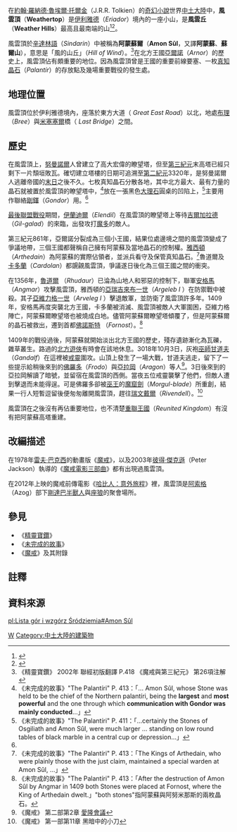 {{NoteTA
|G1=魔戒
}}
{{Infobox fictional location
| name       = 風雲頂
| colour     = #89CFF0
| image      = Weathertop.jpg
| imagesize  =
| caption    = [[藝術家|藝術家]]對風雲頂的描繪。
| source     = [[魔戒|魔戒]]
| creator    = [[J·R·R·托爾金|J·R·R·托爾金]]
| genre      = [[奇幻文學|奇幻文學]]
| type       = 山丘、暸望塔
| locations  = 
| people     = 
| first      = 《[[魔戒現身|魔戒現身]]》
}}
在[[約翰·羅納德·魯埃爾·托爾金|約翰·羅納德·魯埃爾·托爾金]]（J.R.R. Tolkien）的[[奇幻小說|奇幻小說]]世界[[中土大陸|中土大陸]]中，'''風雲頂'''（'''Weathertop'''）是[[伊利雅德|伊利雅德]]（''Eriador''）境內的一座小山，是'''風雲丘'''（'''Weather Hills'''）最高且最南端的山<ref>{{cite book|title=''The Complete Tolkien Companion''|first=J. E. A. |last=Tyler |publisher=Thomas Dunne Books|year=2004|isbn=0-312-31545-7|chapter='Amon Sul' or 'Weathertop'}}</ref><ref name=":0">{{cite book|title=''The Complete Guide to Middle-earth''|last=Foster|first=Robert|publisher=[[Random_House|Random House]]|year=1978|origyear=1971|isbn=0-345-27547-0}}</ref>。

風雲頂於[[辛達林語|辛達林語]]（''Sindarin''）中被稱為'''阿蒙蘇爾'''（'''Amon Sûl'''，又譯'''阿蒙蘇'''、'''蘇爾山'''{{efn|「阿蒙蘇爾」為譯林版與聯經版《魔戒》譯名；「阿蒙蘇」等同「阿蒙蘇爾」，純粹譯音分別；「蘇爾山」為聯經版《精靈寶鑽》譯名，"Amon"於辛達林語中解作「山」，由[[鄧嘉宛|鄧嘉宛]]翻譯。}}），意思是「風的山丘」（''Hill of Wind''）。<ref>《精靈寶鑽》 2002年 聯經初版翻譯 P.418 《魔戒與第三紀元》 第26項注解</ref>在北方王國[[亞爾諾|亞爾諾]]（''Arnor''）的歷史上，風雲頂佔有頗重要的地位。因為風雲頂曾是王國的重要前線要塞、一枚[[真知晶石|真知晶石]]（''Palantír''）的存放點及幾場重要戰役的發生處。

==地理位置==
風雲頂位於伊利雅德境內，座落於東方大道（ ''Great East Road''）以北，地處[[布理|布理]]（''Bree''）與[[狂吼河|米塞塞爾]]橋（ ''Last Bridge''）之間。

==歷史==
在風雲頂上，[[努曼諾爾|努曼諾爾]]人曾建立了高大宏偉的瞭望塔，但至[[第三紀元|第三紀元]]末高塔已經只剩下一片頹垣敗瓦。確切建立塔樓的日期可追溯至[[第二紀元|第二紀元]]3320年，是努曼諾爾人逃離帝國的[[努曼諾爾淪亡史|末日]]之後不久。七枚真知晶石分散各地，其中北方最大、最有力量的晶石就被置於風雲頂的瞭望塔中，<ref name=autogenerated2>《未完成的故事》"The Palantíri" P. 413：「... Amon Sûl, whose Stone was held to be the chief of the Northern palantíri, being the '''largest''' and '''most powerful''' and the one through which '''communication with Gondor was mainly conducted'''...」</ref>放在一張黑色[[大理石|大理石]]圓桌的凹陷上，<ref>《未完成的故事》"The Palantíri" P. 411：「...certainly the Stones of Osgiliath and Amon Sûl, were much larger ... standing on low round tables of black marble in a central cup or depression...」</ref>主要用作聯絡[[剛鐸|剛鐸]]（''Gondor''）用。<ref name=autogenerated2 /> 

[[精靈及人類最後同盟|最後聯盟戰役]]期間，[[伊蘭迪爾|伊蘭迪爾]]（''Elendil''）在風雲頂的瞭望塔上等待[[吉爾加拉德|吉爾加拉德]]（''Gil-galad''）的來臨，出發攻打[[魔多|魔多]]的敵人。 

第三紀元861年，亞爾諾分裂成為三個小王國，結果位處邊境之間的風雲頂變成了爭議地帶，三個王國都聲稱自己擁有阿蒙蘇及當地晶石的控制權。[[雅西頓|雅西頓]]（''Arthedain''）為阿蒙蘇的實際佔領者，並派兵看守及保管真知晶石。<ref>《未完成的故事》"The Palantíri" P. 413：「The Kings of Arthedain, who were plainly those with the just claim, maintained a special warden at Amon Sûl, ...」</ref>魯道爾及[[卡多蘭|卡多蘭]]（''Cardolan''）都覬覦風雲頂，爭議遂日後化為三個王國之間的衝突。 

在1356年，[[魯道爾|魯道爾]] （''Rhudaur''）已淪為山地人和邪惡的控制下，聯軍[[安格馬|安格馬]]（''Angmar''）攻擊風雲頂，雅西頓的[[亞瑞吉來布一世|亞瑞吉來布一世]]（''Argeleb I'' ）在防禦戰中被殺。其子[[亞維力格一世|亞維力格一世]]（''Arveleg I'' ）擊退敵軍，並防衛了風雲頂許多年。1409年，安格馬再度突襲北方王國，卡多蘭被消滅、風雲頂被敵人大軍圍困，亞維力格陣亡，阿蒙蘇爾瞭望塔也被燒成白地。儘管阿蒙蘇爾瞭望塔傾覆了，但是阿蒙蘇爾的晶石被救出，遷到首都[[佛諾斯特|佛諾斯特]] （''Fornost''）。<ref>《未完成的故事》"The Palantíri" P. 413：「After the destruction of Amon Sûl by Angmar in 1409 both Stones were placed at Fornost, where the King of Arthedain dwelt.」"both stones"指阿蒙蘇與阿努米那斯的兩枚晶石。</ref> 

1409年的戰役過後，阿蒙蘇就開始淡出北方王國的歷史，殘存遺跡漸化為瓦礫，雜草叢生。路過的[[北方遊俠|北方遊俠]]有時會在該地休息。3018年10月3日，灰袍[[巫師_(中土大陸)|巫師]][[甘道夫|甘道夫]]（''Gandalf''）在這裡被[[戒靈|戒靈]]圍攻。山頂上發生了一場大戰，甘道夫逃走，留下了一些提示給稍後來到的[[佛羅多|佛羅多]]（''Frodo''）與[[亞拉岡_(魔戒)|亞拉岡]]（''Aragon''）等人<ref>《魔戒》 第二部第2章 [[愛隆會議|愛隆會議]]</ref>。3日後來到的亞拉岡解讀了暗號，並留宿在風雲頂的西側。當夜五位戒靈襲擊了他們，但敵人遭到擊退而未能得逞。可是佛羅多卻被[[安格馬巫王|巫王]]的[[魔窟劍|魔窟劍]]（''Morgul-blade''）所重創，結果一行人短暫逗留後便匆匆離開風雲頂，趕往[[瑞文戴爾|瑞文戴爾]]（''Rivendell''）。<ref>《魔戒》 第一部第11章 黑暗中的小刀</ref>

風雲頂在之後沒有再佔重要地位，也不清楚[[重聯王國|重聯王國]]（''Reunited Kingdom''）有沒有把阿蒙蘇高塔重建。

==改編描述==
在1978年[[雷夫·巴克西|雷夫·巴克西]]的動畫版《[[魔戒_(1978年电影)|魔戒]]》，以及2003年[[彼得·杰克逊|彼得·傑克遜]]（Peter Jackson）執導的《[[魔戒電影三部曲|魔戒電影三部曲]]》都有出現過風雲頂。

在2012年上映的魔戒前傳電影《[[哈比人：意外旅程|哈比人：意外旅程]]》裡，風雲頂是[[阿索格|阿索格]]（Azog）部下[[剛達巴山|剛達巴]][[半獸人_(中土大陸)|半獸人]]與[[座狼|座狼]]的聚會場所。

==參見==
*《[[精靈寶鑽|精靈寶鑽]]》
*《[[未完成的故事|未完成的故事]]》
*《[[魔戒|魔戒]]》及其附錄

==註釋==
{{notes}}

==資料來源==
{{reflist|2}}

[[Category:中土大陸的地理|W]]
[[Category:中土大陸的建築物|Category:中土大陸的建築物]]

[[pl:Lista_gór_i_wzgórz_Śródziemia#Amon_Sûl|pl:Lista gór i wzgórz Śródziemia#Amon Sûl]]